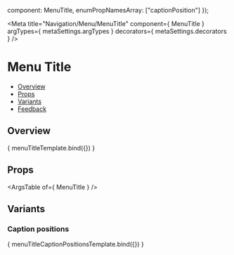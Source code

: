 
  component: MenuTitle,
  enumPropNamesArray: ["captionPosition"]
});

<Meta
  title="Navigation/Menu/MenuTitle"
  component={ MenuTitle }
  argTypes={ metaSettings.argTypes }
  decorators={ metaSettings.decorators }
/>

<!--- Component documentation -->

# Menu Title
- [Overview](#overview)
- [Props](#props)
- [Variants](#variants)
- [Feedback](#feedback)

## Overview

<Canvas>
  <Story name="Overview" args={{caption: "Menu title"}}>
      { menuTitleTemplate.bind({}) }
  </Story>
</Canvas>

## Props
<ArgsTable of={ MenuTitle } />

## Variants
### Caption positions
<Canvas>
  <Story name="Caption placements">
    { menuTitleCaptionPositionsTemplate.bind({}) }
  </Story>
</Canvas>
